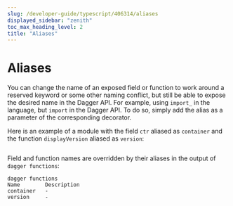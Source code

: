 ```yaml
---
slug: /developer-guide/typescript/406314/aliases
displayed_sidebar: "zenith"
toc_max_heading_level: 2
title: "Aliases"
---
```



# Aliases

<PartialExperimentalDocs />

You can change the name of an exposed field or function to work around a reserved keyword or some other naming conflict, but still be able to expose the desired name in the Dagger API. For example, using `import_` in the language, but `import` in the Dagger API. To do so, simply add the alias as a parameter of the corresponding decorator.

Here is an example of a module with the field `ctr` aliased as `container` and the function `displayVersion` aliased as `version`:

```typescript file=./snippets/aliases/index.ts
```

Field and function names are overridden by their aliases in the output of `dagger functions`:

```shell
dagger functions
Name        Description
container   -
version     -
```
